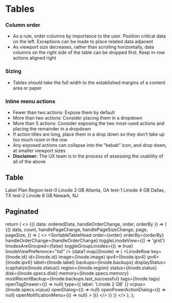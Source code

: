 

<Meta title="Components/Table" />

# Tables

### Column order

- As a rule, order columns by importance to the user. Position critical data on the left. Exceptions can be made to place related data adjacent
- As viewport size decreases, rather than scrolling horizontally, data columns on the right side of the table can be dropped first. Keep in-row actions aligned right

### Sizing

- Tables should take the full width to the established margins of a content area or paper

### Inline menu actions

- Fewer than two actions: Expose them by default
- More than two actions: Consider placing them in a dropdown
- More than 5 actions: Consider exposing the two most-used actions and placing the remainder in a dropdown
- If action titles are long, place them in a drop down so they don’t take up too much room in the row
- Any exposed actions can collapse into the “kebab” icon, and drop down, at smaller viewport sizes
- **Disclaimer:** The UX team is in the process of assessing the usability of all of the above

## Table

<Canvas>
  <Story name="Table">
    <TableWrapper>
      <TableHead>
        <TableRow>
          <TableCell>Label</TableCell>
          <TableCell>Plan</TableCell>
          <TableCell>Region</TableCell>
        </TableRow>
      </TableHead>
      <TableBody>
        <TableRow>
          <TableCell>test-0</TableCell>
          <TableCell>Linode 2 GB</TableCell>
          <TableCell>Atlanta, GA</TableCell>
        </TableRow>
        <TableRow>
          <TableCell>test-1</TableCell>
          <TableCell>Linode 4 GB</TableCell>
          <TableCell>Dallas, TX</TableCell>
        </TableRow>
        <TableRow>
          <TableCell>test-2</TableCell>
          <TableCell>Linode 8 GB</TableCell>
          <TableCell>Newark, NJ</TableCell>
        </TableRow>
      </TableBody>
    </TableWrapper>
  </Story>
</Canvas>

## Paginated

<Canvas>
  <Story name="Paginated">
    <PaginatedExample />
  </Story>
</Canvas>

  return (
    <>
      <Provider store={store}>
        <OrderBy data={linodes} orderBy="label" order="asc">
          {({ data: orderedData, handleOrderChange, order, orderBy }) => (
            <Paginate data={orderedData}>
              {({
                data,
                count,
                handlePageChange,
                handlePageSizeChange,
                page,
                pageSize,
              }) => (
                <>
                  <TableWrapper>
                    <SortableTableHead
                      order={order}
                      orderBy={orderBy}
                      handleOrderChange={handleOrderChange}
                      toggleLinodeView={() => 'grid'}
                      linodesAreGrouped={false}
                      toggleGroupLinodes={() => true}
                      linodeViewPreference="list"
                    />
                    <TableBody>
                      {data?.map((linode) => (
                        <LinodeRow
                          key={linode.id}
                          id={linode.id}
                          image={linode.image}
                          ipv4={linode.ipv4}
                          ipv6={linode.ipv6}
                          label={linode.label}
                          backups={linode.backups}
                          displayStatus={capitalize(linode.status)}
                          region={linode.region}
                          status={linode.status}
                          disk={linode.specs.disk}
                          memory={linode.specs.memory}
                          mostRecentBackup={linode.backups.last_successful}
                          tags={linode.tags}
                          openTagDrawer={() => null}
                          type={{ label: 'Linode 2 GB' }}
                          vcpus={linode.specs.vcpus}
                          openDialog={() => null}
                          openPowerActionDialog={() => null}
                          openNotificationMenu={() => null}
                        ></LinodeRow>
                      ))}
                    </TableBody>
                  </TableWrapper>
                  <PaginationFooter
                    count={count}
                    handlePageChange={handlePageChange}
                    handleSizeChange={handlePageSizeChange}
                    page={page}
                    pageSize={pageSize}
                    eventCategory="Paginated Table"
                  />
                </>
              )}
            </Paginate>
          )}
        </OrderBy>
      </Provider>
    </>
  );
};
